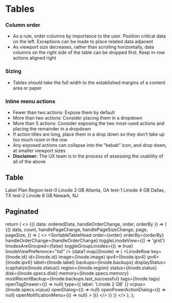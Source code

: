 

<Meta title="Components/Table" />

# Tables

### Column order

- As a rule, order columns by importance to the user. Position critical data on the left. Exceptions can be made to place related data adjacent
- As viewport size decreases, rather than scrolling horizontally, data columns on the right side of the table can be dropped first. Keep in-row actions aligned right

### Sizing

- Tables should take the full width to the established margins of a content area or paper

### Inline menu actions

- Fewer than two actions: Expose them by default
- More than two actions: Consider placing them in a dropdown
- More than 5 actions: Consider exposing the two most-used actions and placing the remainder in a dropdown
- If action titles are long, place them in a drop down so they don’t take up too much room in the row
- Any exposed actions can collapse into the “kebab” icon, and drop down, at smaller viewport sizes
- **Disclaimer:** The UX team is in the process of assessing the usability of all of the above

## Table

<Canvas>
  <Story name="Table">
    <TableWrapper>
      <TableHead>
        <TableRow>
          <TableCell>Label</TableCell>
          <TableCell>Plan</TableCell>
          <TableCell>Region</TableCell>
        </TableRow>
      </TableHead>
      <TableBody>
        <TableRow>
          <TableCell>test-0</TableCell>
          <TableCell>Linode 2 GB</TableCell>
          <TableCell>Atlanta, GA</TableCell>
        </TableRow>
        <TableRow>
          <TableCell>test-1</TableCell>
          <TableCell>Linode 4 GB</TableCell>
          <TableCell>Dallas, TX</TableCell>
        </TableRow>
        <TableRow>
          <TableCell>test-2</TableCell>
          <TableCell>Linode 8 GB</TableCell>
          <TableCell>Newark, NJ</TableCell>
        </TableRow>
      </TableBody>
    </TableWrapper>
  </Story>
</Canvas>

## Paginated

<Canvas>
  <Story name="Paginated">
    <PaginatedExample />
  </Story>
</Canvas>

  return (
    <>
      <Provider store={store}>
        <OrderBy data={linodes} orderBy="label" order="asc">
          {({ data: orderedData, handleOrderChange, order, orderBy }) => (
            <Paginate data={orderedData}>
              {({
                data,
                count,
                handlePageChange,
                handlePageSizeChange,
                page,
                pageSize,
              }) => (
                <>
                  <TableWrapper>
                    <SortableTableHead
                      order={order}
                      orderBy={orderBy}
                      handleOrderChange={handleOrderChange}
                      toggleLinodeView={() => 'grid'}
                      linodesAreGrouped={false}
                      toggleGroupLinodes={() => true}
                      linodeViewPreference="list"
                    />
                    <TableBody>
                      {data?.map((linode) => (
                        <LinodeRow
                          key={linode.id}
                          id={linode.id}
                          image={linode.image}
                          ipv4={linode.ipv4}
                          ipv6={linode.ipv6}
                          label={linode.label}
                          backups={linode.backups}
                          displayStatus={capitalize(linode.status)}
                          region={linode.region}
                          status={linode.status}
                          disk={linode.specs.disk}
                          memory={linode.specs.memory}
                          mostRecentBackup={linode.backups.last_successful}
                          tags={linode.tags}
                          openTagDrawer={() => null}
                          type={{ label: 'Linode 2 GB' }}
                          vcpus={linode.specs.vcpus}
                          openDialog={() => null}
                          openPowerActionDialog={() => null}
                          openNotificationMenu={() => null}
                        ></LinodeRow>
                      ))}
                    </TableBody>
                  </TableWrapper>
                  <PaginationFooter
                    count={count}
                    handlePageChange={handlePageChange}
                    handleSizeChange={handlePageSizeChange}
                    page={page}
                    pageSize={pageSize}
                    eventCategory="Paginated Table"
                  />
                </>
              )}
            </Paginate>
          )}
        </OrderBy>
      </Provider>
    </>
  );
};
